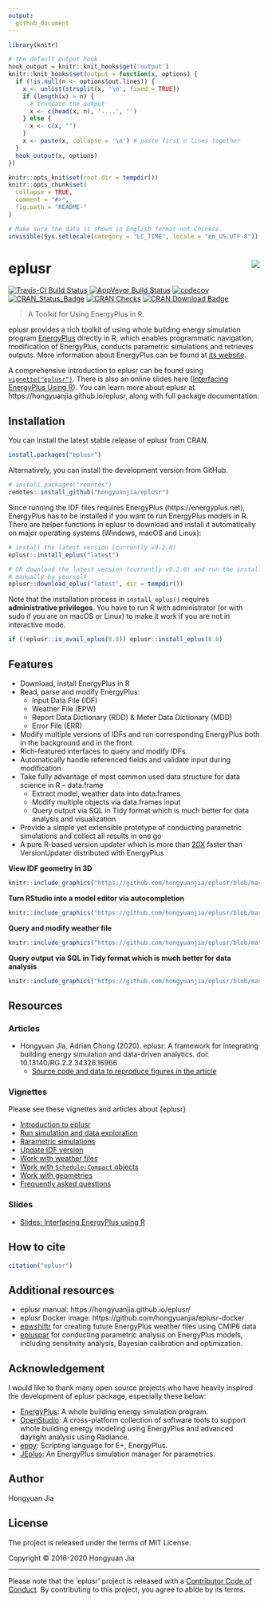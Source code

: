```yaml
---
output:
  github_document
---
```


<!-- README.md is generated from README.Rmd. Please edit that file -->

```r
library(knitr)

# the default output hook
hook_output = knitr::knit_hooks$get('output')
knitr::knit_hooks$set(output = function(x, options) {
  if (!is.null(n <- options$out.lines)) {
    x <- unlist(strsplit(x, '\n', fixed = TRUE))
    if (length(x) > n) {
      # truncate the output
      x <- c(head(x, n), '....', '')
    } else {
      x <- c(x, "")
    }
    x <- paste(x, collapse = '\n') # paste first n lines together
  }
  hook_output(x, options)
})

knitr::opts_knit$set(root.dir = tempdir())
knitr::opts_chunk$set(
  collapse = TRUE,
  comment = "#>",
  fig.path = "README-"
)

# Make sure the date is shown in English format not Chinese.
invisible(Sys.setlocale(category = "LC_TIME", locale = "en_US.UTF-8"))
```

# eplusr <img src="man/figures/logo.svg" align="right" />

[![Travis-CI Build Status](https://travis-ci.com/hongyuanjia/eplusr.svg?branch=master)](https://travis-ci.com/hongyuanjia/eplusr)
[![AppVeyor Build Status](https://ci.appveyor.com/api/projects/status/github/hongyuanjia/eplusr?branch=master&svg=true)](https://ci.appveyor.com/project/hongyuanjia/eplusr)
[![codecov](https://codecov.io/gh/hongyuanjia/eplusr/branch/master/graph/badge.svg)](https://codecov.io/gh/hongyuanjia/eplusr)
[![CRAN_Status_Badge](http://www.r-pkg.org/badges/version/eplusr)](https://cran.r-project.org/package=eplusr)
[![CRAN Checks](https://cranchecks.info/badges/summary/eplusr)](https://cranchecks.info/pkgs/eplusr)
[![CRAN Download Badge](https://cranlogs.r-pkg.org/badges/eplusr)](https://cran.r-project.org/package=eplusr)

> A Toolkit for Using EnergyPlus in R.

eplusr provides a rich toolkit of using whole building energy simulation program
[EnergyPlus](https://energyplus.net) directly in R, which enables programmatic
navigation, modification of EnergyPlus, conducts parametric simulations and
retrieves outputs. More information about EnergyPlus can be found at [its
website](https://energyplus.net).

A comprehensive introduction to eplusr can be found using
[`vignette("eplusr")`](https://hongyuanjia.github.io/eplusr/articles/eplusr.html).
There is also an online slides here ([Interfacing EnergyPlus Using
R](https://hongyuanjia.github.io/eplusrIntro)).  You can learn more about eplusr
at https://hongyuanjia.github.io/eplusr, along with full package documentation.

## Installation

You can install the latest stable release of eplusr from CRAN.

```r
install.packages("eplusr")
```

Alternatively, you can install the development version from GitHub.

```r
# install.packages("remotes")
remotes::install_github("hongyuanjia/eplusr")
```

Since running the IDF files requires EnergyPlus (https://energyplus.net),
EnergyPlus has to be installed if you want to run EnergyPlus models in R.  There
are helper functions in eplusr to download and install it automatically on major
operating systems (Windows, macOS and Linux):

```r
# install the latest version (currently v9.2.0)
eplusr::install_eplus("latest")

# OR download the latest version (currently v9.2.0) and run the installer
# manually by yourself
eplusr::download_eplus("latest", dir = tempdir())
```

Note that the installation process in `install_eplus()` requires
**administrative privileges**. You have to run R with administrator (or with
sudo if you are on macOS or Linux) to make it work if you are not in interactive
mode.

```r
if (!eplusr::is_avail_eplus(8.8)) eplusr::install_eplus(8.8)
```

## Features

* Download, install EnergyPlus in R
* Read, parse and modify EnergyPlus:
  - Input Data File (IDF)
  - Weather File (EPW)
  - Report Data Dictionary (RDD) & Meter Data Dictionary (MDD)
  - Error File (ERR)
* Modify multiple versions of IDFs and run corresponding EnergyPlus both in the
  background and in the front
* Rich-featured interfaces to query and modify IDFs
* Automatically handle referenced fields and validate input during modification
* Take fully advantage of most common used data structure for data science in
  R – data.frame
  - Extract model, weather data into data.frames
  - Modify multiple objects via data.frames input
  - Query output via SQL in Tidy format which is much better for data analysis
    and visualization
* Provide a simple yet extensible prototype of conducting parametric simulations
  and collect all results in one go
* A pure R-based version updater which is more than
  [20X](https://hongyuanjia.github.io/eplusr/articles/transition.html)
  faster than VersionUpdater distributed with EnergyPlus

**View IDF geometry in 3D**\
```r
knitr::include_graphics("https://github.com/hongyuanjia/eplusr/blob/master/tools/figures/view_geometry.gif?raw=true")
```

**Turn RStudio into a model editor via autocompletion**\
```r
knitr::include_graphics("https://github.com/hongyuanjia/eplusr/blob/master/tools/figures/autocomplete.gif?raw=true")
```

**Query and modify weather file**\
```r
knitr::include_graphics("https://github.com/hongyuanjia/eplusr/blob/master/tools/figures/epw.gif?raw=true")
```

**Query output via SQL in Tidy format which is much better for data analysis**\
```r
knitr::include_graphics("https://github.com/hongyuanjia/eplusr/blob/master/tools/figures/job.gif?raw=true")
```

## Resources

### Articles

* Hongyuan Jia, Adrian Chong (2020). eplusr: A framework for integrating
  building energy simulation and data-driven analytics. doi:
  10.13140/RG.2.2.34326.16966
  - [Source code and data to reproduce figures in the article](https://github.com/ideas-lab-nus/eplusr-paper)

### Vignettes

Please see these vignettes and articles about {eplusr}

* [Introduction to eplusr](https://hongyuanjia.github.io/eplusr/articles/eplusr.html)
* [Run simulation and data exploration](https://hongyuanjia.github.io/eplusr/articles/job.html)
* [Rarametric simulations](https://hongyuanjia.github.io/eplusr/articles/param.html)
* [Update IDF version](https://hongyuanjia.github.io/eplusr/articles/transition.html)
* [Work with weather files](https://hongyuanjia.github.io/eplusr/articles/epw.html)
* [Work with `Schedule:Compact` objects](https://hongyuanjia.github.io/eplusr/articles/schedule.html)
* [Work with geometries](https://hongyuanjia.github.io/eplusr/articles/geom.html)
* [Frequently asked questions](https://hongyuanjia.github.io/eplusr/articles/faq.html)

### Slides

* [Slides: Interfacing EnergyPlus using R](https://hongyuanjia.github.io/eplusrIntro)

## How to cite

```r
citation("eplusr")
```

## Additional resources

* eplusr manual: https://hongyuanjia.github.io/eplusr/
* eplusr Docker image: https://github.com/hongyuanjia/eplusr-docker
* [epwshiftr](https://CRAN.R-project.org/package=epwshiftr) for creating future
  EnergyPlus weather files using CMIP6 data
* [epluspar](https://github.com/hongyuanjia/epluspar) for conducting parametric
  analysis on EnergyPlus models, including sensitivity analysis, Bayesian
  calibration and optimization.

## Acknowledgement

I would like to thank many open source projects who have heavily inspired the
development of eplusr package, especially these below:

* [EnergyPlus](https://www.energyplus.net): A whole building energy simulation
  program.
* [OpenStudio](https://www.openstudio.net): A cross-platform collection of
  software tools to support whole building energy modeling using EnergyPlus and
  advanced daylight analysis using Radiance.
* [eppy](https://github.com/santoshphilip/eppy): Scripting language for E+,
  EnergyPlus.
* [JEplus](http://www.jeplus.org): An EnergyPlus simulation manager for
  parametrics.

## Author

Hongyuan Jia

## License

The project is released under the terms of MIT License.

Copyright © 2016-2020 Hongyuan Jia

---

Please note that the 'eplusr' project is released with a
[Contributor Code of Conduct](https://github.com/hongyuanjia/eplusr/blob/master/.github/CODE_OF_CONDUCT.md).
By contributing to this project, you agree to abide by its terms.
